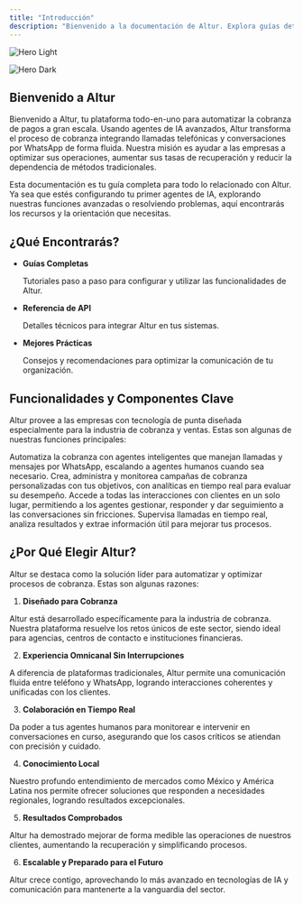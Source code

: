```yaml
---
title: "Introducción"
description: "Bienvenido a la documentación de Altur. Explora guías detalladas, referencias de API y más para ayudarte a maximizar el potencial de Altur."
---
```


<img
  className="block dark:hidden"
  src="/images/introduction/hero.png"
  alt="Hero Light"
/>

<img
  className="hidden dark:block"
  src="/images/introduction/hero.png"
  alt="Hero Dark"
/>

## Bienvenido a Altur

Bienvenido a Altur, tu plataforma todo-en-uno para automatizar la cobranza de pagos a gran escala. Usando agentes de IA avanzados, Altur transforma el proceso de cobranza integrando llamadas telefónicas y conversaciones por WhatsApp de forma fluida. Nuestra misión es ayudar a las empresas a optimizar sus operaciones, aumentar sus tasas de recuperación y reducir la dependencia de métodos tradicionales.

Esta documentación es tu guía completa para todo lo relacionado con Altur. Ya sea que estés configurando tu primer agentes de IA, explorando nuestras funciones avanzadas o resolviendo problemas, aquí encontrarás los recursos y la orientación que necesitas.

## ¿Qué Encontrarás?

- **Guías Completas**

  Tutoriales paso a paso para configurar y utilizar las funcionalidades de Altur.
- **Referencia de API**

  Detalles técnicos para integrar Altur en tus sistemas.
- **Mejores Prácticas**

  Consejos y recomendaciones para optimizar la comunicación de tu organización.

## Funcionalidades y Componentes Clave

Altur provee a las empresas con tecnología de punta diseñada especialmente para la industria de cobranza y ventas. Estas son algunas de nuestras funciones principales:

<CardGroup cols={2}>
  <Card title="Agentes de IA" icon="user-headset">
    Automatiza la cobranza con agentes inteligentes que manejan llamadas y
    mensajes por WhatsApp, escalando a agentes humanos cuando sea necesario.
  </Card>
  <Card title="Campañas de Difusión" icon="bullhorn">
    Crea, administra y monitorea campañas de cobranza personalizadas con tus
    objetivos, con analíticas en tiempo real para evaluar su desempeño.
  </Card>
  <Card title="Inbox Unificado" icon="inbox">
    Accede a todas las interacciones con clientes en un solo lugar, permitiendo
    a los agentes gestionar, responder y dar seguimiento a las conversaciones
    sin fricciones.
  </Card>
  <Card title="Monitoreo de Llamadas y Analítica" icon="chart-line-up">
    Supervisa llamadas en tiempo real, analiza resultados y extrae información
    útil para mejorar tus procesos.
  </Card>
</CardGroup>

## ¿Por Qué Elegir Altur?

Altur se destaca como la solución líder para automatizar y optimizar procesos de cobranza. Estas son algunas razones:

1. **Diseñado para Cobranza**

Altur está desarrollado específicamente para la industria de cobranza. Nuestra plataforma resuelve los retos únicos de este sector, siendo ideal para agencias, centros de contacto e instituciones financieras.

2. **Experiencia Omnicanal Sin Interrupciones**

A diferencia de plataformas tradicionales, Altur permite una comunicación fluida entre teléfono y WhatsApp, logrando interacciones coherentes y unificadas con los clientes.

3. **Colaboración en Tiempo Real**

Da poder a tus agentes humanos para monitorear e intervenir en conversaciones en curso, asegurando que los casos críticos se atiendan con precisión y cuidado.

4. **Conocimiento Local**

Nuestro profundo entendimiento de mercados como México y América Latina nos permite ofrecer soluciones que responden a necesidades regionales, logrando resultados excepcionales.

5. **Resultados Comprobados**

Altur ha demostrado mejorar de forma medible las operaciones de nuestros clientes, aumentando la recuperación y simplificando procesos.

6. **Escalable y Preparado para el Futuro**

Altur crece contigo, aprovechando lo más avanzado en tecnologías de IA y comunicación para mantenerte a la vanguardia del sector.